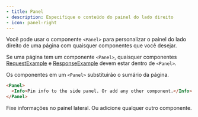 ```yaml
---
- title: Panel
- description: Especifique o conteúdo do painel do lado direito
- icon: panel-right
---
```


Você pode usar o componente `<Panel>` para personalizar o painel do lado direito de uma página com quaisquer componentes que você desejar.

Se uma página tem um componente `<Panel>`, quaisquer componentes [RequestExample](/pt-BR/components/examples#request-example) e [ResponseExample](/pt-BR/components/examples#response-example) devem estar dentro de `<Panel>`.

Os componentes em um `<Panel>` substituirão o sumário da página.

```md
<Panel>
  <Info>Pin info to the side panel. Or add any other component.</Info>
</Panel>
```

<Panel>
  <Info>Fixe informações no painel lateral. Ou adicione qualquer outro componente.</Info>
</Panel>
